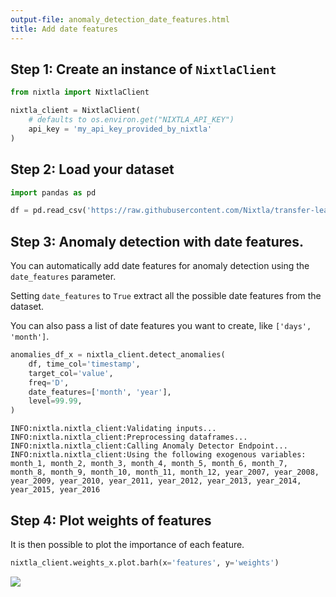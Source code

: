 ```yaml
---
output-file: anomaly_detection_date_features.html
title: Add date features
---
```



## Step 1: Create an instance of `NixtlaClient`

```python
from nixtla import NixtlaClient
```


```python
nixtla_client = NixtlaClient(
    # defaults to os.environ.get("NIXTLA_API_KEY")
    api_key = 'my_api_key_provided_by_nixtla'
)
```

## Step 2: Load your dataset

```python
import pandas as pd
```


```python
df = pd.read_csv('https://raw.githubusercontent.com/Nixtla/transfer-learning-time-series/main/datasets/peyton_manning.csv')
```

## Step 3: Anomaly detection with date features.

You can automatically add date features for anomaly detection using the
`date_features` parameter.

Setting `date_features` to `True` extract all the possible date features
from the dataset.

You can also pass a list of date features you want to create, like
`['days', 'month']`.

```python
anomalies_df_x = nixtla_client.detect_anomalies(
    df, time_col='timestamp', 
    target_col='value', 
    freq='D', 
    date_features=['month', 'year'],
    level=99.99,
)
```

``` text
INFO:nixtla.nixtla_client:Validating inputs...
INFO:nixtla.nixtla_client:Preprocessing dataframes...
INFO:nixtla.nixtla_client:Calling Anomaly Detector Endpoint...
INFO:nixtla.nixtla_client:Using the following exogenous variables: month_1, month_2, month_3, month_4, month_5, month_6, month_7, month_8, month_9, month_10, month_11, month_12, year_2007, year_2008, year_2009, year_2010, year_2011, year_2012, year_2013, year_2014, year_2015, year_2016
```

## Step 4: Plot weights of features

It is then possible to plot the importance of each feature.

```python
nixtla_client.weights_x.plot.barh(x='features', y='weights')
```

![](/nixtla/docs/capabilities/anomaly-detection/03_anomaly_detection_date_features_files/figure-markdown_strict/cell-7-output-1.png)


